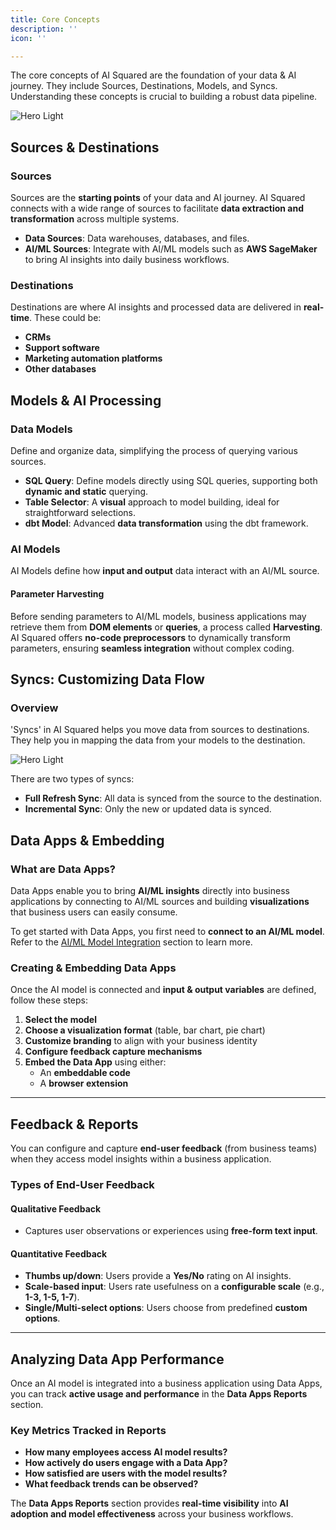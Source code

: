 ```yaml
---
title: Core Concepts
description: ''
icon: ''

---
```


The core concepts of AI Squared are the foundation of your data & AI journey. They include Sources, Destinations, Models, and Syncs. Understanding these concepts is crucial to building a robust data pipeline.

<img
  className="block"
  src="https://res.cloudinary.com/dspflukeu/image/upload/v1714756028/AIS/Core_Concepts_v4o7rp.png"
  alt="Hero Light"
/>

## Sources & Destinations

### Sources
Sources are the **starting points** of your data and AI journey. AI Squared connects with a wide range of sources to facilitate **data extraction and transformation** across multiple systems.

- **Data Sources**: Data warehouses, databases, and files.
- **AI/ML Sources**: Integrate with AI/ML models such as **AWS SageMaker** to bring AI insights into daily business workflows.



### Destinations
Destinations are where AI insights and processed data are delivered in **real-time**. These could be:
- **CRMs**
- **Support software**
- **Marketing automation platforms**
- **Other databases**



## Models & AI Processing

### Data Models
Define and organize data, simplifying the process of querying various sources.

- **SQL Query**: Define models directly using SQL queries, supporting both **dynamic and static** querying.
- **Table Selector**: A **visual** approach to model building, ideal for straightforward selections.
- **dbt Model**: Advanced **data transformation** using the dbt framework.

### AI Models
AI Models define how **input and output** data interact with an AI/ML source.

#### Parameter Harvesting
Before sending parameters to AI/ML models, business applications may retrieve them from **DOM elements** or **queries**, a process called **Harvesting**. AI Squared offers **no-code preprocessors** to dynamically transform parameters, ensuring **seamless integration** without complex coding.


## Syncs: Customizing Data Flow

### Overview
'Syncs' in AI Squared helps you move data from sources to destinations. They help you in mapping the data from your models to the destination.

<img
  className="block"
  src="https://res.cloudinary.com/dspflukeu/image/upload/v1714756030/AIS/Syncs_dncrnv.png"
  alt="Hero Light"
/>

There are two types of syncs:
- **Full Refresh Sync**: All data is synced from the source to the destination.
- **Incremental Sync**: Only the new or updated data is synced.


## Data Apps & Embedding  

### What are Data Apps?  
Data Apps enable you to bring **AI/ML insights** directly into business applications by connecting to AI/ML sources and building **visualizations** that business users can easily consume.

To get started with Data Apps, you first need to **connect to an AI/ML model**. Refer to the [AI/ML Model Integration](#) section to learn more.

### Creating & Embedding Data Apps  

Once the AI model is connected and **input & output variables** are defined, follow these steps:

1. **Select the model**  
2. **Choose a visualization format** (table, bar chart, pie chart)  
3. **Customize branding** to align with your business identity  
4. **Configure feedback capture mechanisms**  
5. **Embed the Data App** using either:
   - An **embeddable code**  
   - A **browser extension**  



---

## Feedback & Reports  

You can configure and capture **end-user feedback** (from business teams) when they access model insights within a business application.

### **Types of End-User Feedback**  

#### **Qualitative Feedback**  
- Captures user observations or experiences using **free-form text input**.  

#### **Quantitative Feedback**  
- **Thumbs up/down**: Users provide a **Yes/No** rating on AI insights.  
- **Scale-based input**: Users rate usefulness on a **configurable scale** (e.g., **1-3, 1-5, 1-7**).  
- **Single/Multi-select options**: Users choose from predefined **custom options**.  

---

## Analyzing Data App Performance  

Once an AI model is integrated into a business application using Data Apps, you can track **active usage and performance** in the **Data Apps Reports** section.

### **Key Metrics Tracked in Reports**  
- **How many employees access AI model results?**  
- **How actively do users engage with a Data App?**  
- **How satisfied are users with the model results?**  
- **What feedback trends can be observed?**  

The **Data Apps Reports** section provides **real-time visibility** into **AI adoption and model effectiveness** across your business workflows.
